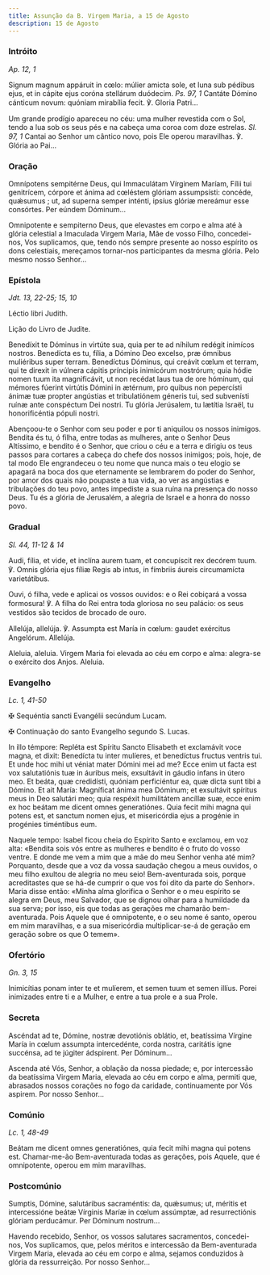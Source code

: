 ```yaml
---
title: Assunção da B. Virgem Maria, a 15 de Agosto
description: 15 de Agosto
---
```


### Intróito

<em>Ap. 12, 1</em>

<div class="side-by-side not-content">

Signum magnum appáruit in cœlo: múlier amicta sole, et luna sub pédibus ejus, et in cápite ejus coróna stellárum duódecim. <em>Ps. 97, 1</em> Cantáte Dómino cánticum novum: quóniam mirabília fecit. ℣. Gloria Patri...

Um grande prodígio apareceu no céu: uma mulher revestida com o Sol, tendo a lua sob os seus pés e na cabeça uma coroa com doze estrelas. <em>Sl. 97, 1</em> Cantai ao Senhor um cântico novo, pois Ele operou maravilhas. ℣. Glória ao Pai...

</div>

### Oração

<div class="side-by-side not-content">

Omnípotens sempitérne Deus, qui Immaculátam Vírginem Maríam, Fílii tui genitrícem, córpore et ánima ad cœléstem glóriam assumpsísti: concéde, quǽsumus ; ut, ad superna semper inténti, ipsíus glóriæ mereámur esse consórtes. Per eúndem Dóminum...

Omnipotente e sempiterno Deus, que elevastes em corpo e alma até à glória celestial a Imaculada Virgem Maria, Mãe de vosso Filho, concedei-nos, Vos suplicamos, que, tendo nós sempre presente ao nosso espírito os dons celestiais, mereçamos tornar-nos participantes da mesma glória. Pelo mesmo nosso Senhor...

</div>

### Epístola

<em>Jdt. 13, 22-25; 15, 10</em>

<div class="side-by-side not-content">

Léctio libri Judith.

Lição do Livro de Judite.

Benedíxit te Dóminus in virtúte sua, quia per te ad níhilum redégit inimícos nostros. Benedícta es tu, fília, a Dómino Deo excelso, præ ómnibus muliéribus super terram. Benedíctus Dóminus, qui creávit cœlum et terram, qui te direxit in vúlnera cápitis príncipis inimicórum nostrórum; quia hódie nomen tuum ita magnificávit, ut non recédat laus tua de ore hóminum, qui mémores fúerint virtútis Dómini in ætérnum, pro quibus non pepercísti ánimæ tuæ propter angústias et tribulatiónem géneris tui, sed subvenísti ruínæ ante conspéctum Dei nostri. Tu glória Jerúsalem, tu lætítia Israël, tu honorificéntia pópuli nostri.

Abençoou-te o Senhor com seu poder e por ti aniquilou os nossos inimigos. Bendita és tu, ó filha, entre todas as mulheres, ante o Senhor Deus Altíssimo, e bendito é o Senhor, que criou o céu e a terra e dirigiu os teus passos para cortares a cabeça do chefe dos nossos inimigos; pois, hoje, de tal modo Ele engrandeceu o teu nome que nunca mais o teu elogio se apagará na boca dos que eternamente se lembrarem do poder do Senhor, por amor dos quais não poupaste a tua vida, ao ver as angústias e tribulações do teu povo, antes impediste a sua ruína na presença do nosso Deus. Tu és a glória de Jerusalém, a alegria de Israel e a honra do nosso povo.

</div>

### Gradual

<em>Sl. 44, 11-12 & 14</em>

<div class="side-by-side not-content">

Audi, fília, et vide, et inclína aurem tuam, et concupíscit rex decórem tuum. ℣. Omnis glória ejus fíliæ Regis ab intus, in fímbriis áureis circumamícta varietátibus.

Ouvi, ó filha, vede e aplicai os vossos ouvidos: e o Rei cobiçará a vossa formosura! ℣. A filha do Rei entra toda gloriosa no seu palácio: os seus vestidos são tecidos de brocado de ouro.

Allelúja, allelúja. ℣. Assumpta est María in cœlum: gaudet exércitus Angelórum. Allelúja.

Aleluia, aleluia. Virgem Maria foi elevada ao céu em corpo e alma: alegra-se o exército dos Anjos. Aleluia.

</div>

### Evangelho

<em>Lc. 1, 41-50</em>

<div class="side-by-side not-content">

<span class="cross text-red-500">✠</span> Sequéntia sancti Evangélii secúndum Lucam.

<span class="cross text-red-500">✠</span> Continuação do santo Evangelho segundo S. Lucas.

In illo témpore: Repléta est Spíritu Sancto Elisabeth et exclamávit voce magna, et dixit: Benedícta tu inter mulíeres, et benedíctus fructus ventris tui. Et unde hoc mihi ut véniat mater Dómini mei ad me? Ecce enim ut facta est vox salutatiónis tuæ in áuribus meis, exsultávit in gáudio infans in útero meo. Et beáta, quæ credidísti, quóniam perficiéntur ea, quæ dicta sunt tibi a Dómino. Et ait María: Magníficat ánima mea Dóminum; et exsultávit spíritus meus in Deo salutári meo; quia respéxit humilitátem ancíllæ suæ, ecce enim ex hoc beátam me dicent omnes generatiónes. Quia fecit mihi magna qui potens est, et sanctum nomen ejus, et misericórdia ejus a progénie in progénies timéntibus eum.

Naquele tempo: Isabel ficou cheia do Espírito Santo e exclamou, em voz alta: «Bendita sois vós entre as mulheres e bendito é o fruto do vosso ventre. E donde me vem a mim que a mãe do meu Senhor venha até mim? Porquanto, desde que a voz da vossa saudação chegou a meus ouvidos, o meu filho exultou de alegria no meu seio! Bem-aventurada sois, porque acreditastes que se há-de cumprir o que vos foi dito da parte do Senhor». Maria disse então: «Minha alma glorifica o Senhor e o meu espírito se alegra em Deus, meu Salvador, que se dignou olhar para a humildade da sua serva; por isso, eis que todas as gerações me chamarão bem-aventurada. Pois Aquele que é omnipotente, e o seu nome é santo, operou em mim maravilhas, e a sua misericórdia multiplicar-se-á de geração em geração sobre os que O temem».

</div>

### Ofertório

<em>Gn. 3, 15</em>

<div class="side-by-side not-content">

Inimicítias ponam inter te et mulíerem, et semen tuum et semen illíus. Porei inimizades entre ti e a Mulher, e entre a tua prole e a sua Prole.

</div>

### Secreta

<div class="side-by-side not-content">

Ascéndat ad te, Dómine, nostræ devotiónis oblátio, et, beatíssima Vírgine María in cœlum assumpta intercedénte, corda nostra, caritátis igne succénsa, ad te júgiter ádspirent. Per Dóminum...

Ascenda até Vós, Senhor, a oblação da nossa piedade; e, por intercessão da beatíssima Virgem Maria, elevada ao céu em corpo e alma, permiti que, abrasados nossos corações no fogo da caridade, continuamente por Vós aspirem. Por nosso Senhor...

</div>

### Comúnio

<em>Lc. 1, 48-49</em>

<div class="side-by-side not-content">

Beátam me dicent omnes generatiónes, quia fecit mihi magna qui potens est. Chamar-me-ão Bem-aventurada todas as gerações, pois Aquele, que é omnipotente, operou em mim maravilhas.

</div>

### Postcomúnio

<div class="side-by-side not-content">

Sumptis, Dómine, salutáribus sacraméntis: da, quǽsumus; ut, méritis et intercessióne beátæ Vírginis Maríæ in cœlum assúmptæ, ad resurrectiónis glóriam perducámur. Per Dóminum nostrum...

Havendo recebido, Senhor, os vossos salutares sacramentos, concedei-nos, Vos suplicamos, que, pelos méritos e intercessão da Bem-aventurada Virgem Maria, elevada ao céu em corpo e alma, sejamos conduzidos à glória da ressurreição. Por nosso Senhor...

</div>
